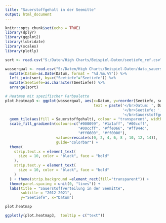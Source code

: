 ---
title: "Sauerstoffgehalt in der Seemitte"
output: html_document
---

```{r setup, include=FALSE}
knitr::opts_chunk$set(echo = TRUE)
library(dplyr)
library(ggplot2)
library(lubridate)
library(scales)
library(plotly)

sort <- read.csv("S:/Daten/High Charts/Beispiel-Daten/seetiefe_ref.csv", header = TRUE, sep=";")

wasserqual <- read.csv("S:/Daten/High Charts/Beispiel-Daten/data_sauerstoff_see.csv", header = TRUE, sep=";") %>% 
  mutate(Datum=as.Date(Datum, format = "%d.%m.%Y")) %>% 
  left_join(sort, by=c("Seetiefe"="Seetiefe")) %>% 
  mutate(Seetiefe=as.character(Seetiefe)) %>% 
  arrange(sort)

# Heatmap mit spezifischer Farbpalette
plot.heatmap3 <- ggplot(wasserqual, aes(x=Datum, y=reorder(Seetiefe, sort),  
                                        text = paste('</br>Datum: ', Datum,
                                                     '</br>Seetiefe: ', Seetiefe, "m",
                                                     '</br>Sauerstoffgehalt: ', Sauerstoffgehalt, 'mg/L'))) +
  geom_tile(aes(fill = Sauerstoffgehalt), colour = "transparent", width = 50, height = 2) +
  scale_fill_gradientn(colours=c("#000099", "#1a1aff", "#00ccff",
                                 "#00ccff", "#ffe066", "#ff944d",
                                 "#ff6600", "#ff0000"),
                       values=rescale(c(0, 2, 4, 6, 8 , 10, 12, 14)),
                       guide="colorbar") + 
  theme(
    strip.text.x = element_text(
      size = 10, color = "black", face = "bold"
    ),
    strip.text.y = element_text(
      size = 10, color = "black", face = "bold"
    )
  ) + theme(strip.background =element_rect(fill="transparent")) + 
  theme(panel.spacing = unit(0, "lines")) +
  labs(title = "Sauerstoffverteilung in der Seemitte", 
       subtitle = "2012-2021",
       y="Seetiefe", x="Datum") 

```


```{r include=FALSE}
plot.heatmap
```


```{r echo=FALSE}
ggplotly(plot.heatmap3,  tooltip = c("text"))

```

